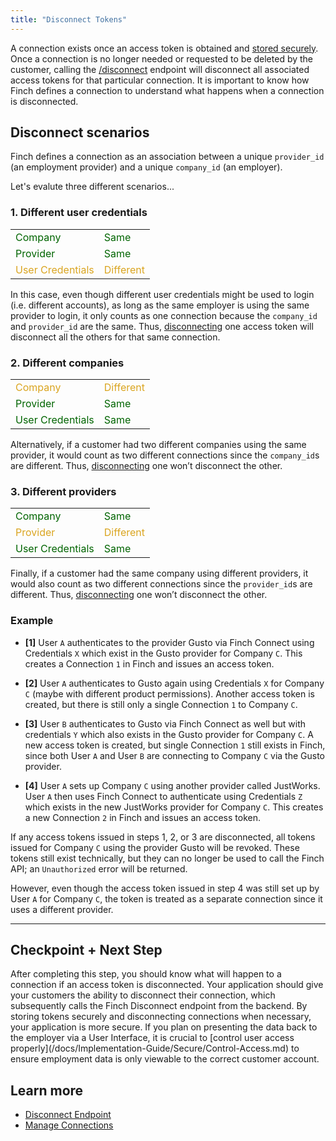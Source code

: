 ```yaml
---
title: "Disconnect Tokens"
---
```


A connection exists once an access token is obtained and [stored securely](/docs/Implementation-Guide/Secure/Store-Tokens.md). Once a connection is no longer needed or requested to be deleted by the customer, calling the [/disconnect](https://developer.tryfinch.com/docs/reference/c65ecbd512332-disconnect) endpoint will disconnect all associated access tokens for that particular connection. It is important to know how Finch defines a connection to understand what happens when a connection is disconnected. 

## Disconnect scenarios

Finch defines a connection as an association between a unique `provider_id` (an employment provider) and a unique `company_id` (an employer). 

Let's evalute three different scenarios...

### 1. Different user credentials

|                  |           |
|------------------|-----------|
| <span style="color:darkgreen">Company</span>          | <span style="color:darkgreen">Same</span>      |
| <span style="color:darkgreen">Provider</span>         | <span style="color:darkgreen">Same</span>      |
| <span style="color:goldenrod">User Credentials</span> | <span style="color:goldenrod">Different</span> |

In this case, even though different user credentials might be used to login (i.e. different accounts), as long as the same employer is using the same provider to login, it only counts as one connection because the `company_id` and `provider_id` are the same. Thus, [disconnecting](https://developer.tryfinch.com/docs/reference/c65ecbd512332-disconnect) one access token will disconnect all the others for that same connection.


### 2. Different companies

|                  |           |
|------------------|-----------|
| <span style="color:goldenrod">Company</span>          | <span style="color:goldenrod">Different</span> |
| <span style="color:darkgreen">Provider</span>         | <span style="color:darkgreen">Same</span>      |
| <span style="color:darkgreen">User Credentials</span> | <span style="color:darkgreen">Same</span>      |

Alternatively, if a customer had two different companies using the same provider, it would count as two different connections since the `company_id`s are different. Thus, [disconnecting](https://developer.tryfinch.com/docs/reference/c65ecbd512332-disconnect) one won’t disconnect the other.

### 3. Different providers 

|                  |               |
|------------------|---------------|
| <span style="color:darkgreen">Company</span>          | <span style="color:darkgreen">Same</span>      |
| <span style="color:goldenrod">Provider</span>         | <span style="color:goldenrod">Different</span> |
| <span style="color:darkgreen">User Credentials</span> | <span style="color:darkgreen">Same</span>      |

Finally, if a customer had the same company using different providers, it would also count as two different connections since the `provider_id`s are different. Thus, [disconnecting](https://developer.tryfinch.com/docs/reference/c65ecbd512332-disconnect) one won’t disconnect the other.

### Example

- **[1]** User `A` authenticates to the provider Gusto via Finch Connect using Credentials `X` which exist in the Gusto provider for Company `C`. This creates a Connection `1` in Finch and issues an access token.

- **[2]** User `A` authenticates to Gusto again using Credentials `X` for Company `C` (maybe with different product permissions). Another access token is created, but there is still only a single Connection `1` to Company `C`.

- **[3]** User `B` authenticates to Gusto via Finch Connect as well but with credentials `Y` which also exists in the Gusto provider for Company `C`. A new access token is created, but single Connection `1` still exists in Finch, since both User `A` and User `B` are connecting to Company `C` via the Gusto provider.

- **[4]** User `A` sets up Company `C` using another provider called JustWorks. User `A` then uses Finch Connect to authenticate using Credentials `Z` which exists in the new JustWorks provider for Company `C`.  This creates a new Connection `2` in Finch and issues an access token.

If any access tokens issued in steps 1, 2, or 3 are disconnected, all tokens issued for Company `C` using the provider Gusto will be revoked. These tokens still exist technically, but they can no longer be used to call the Finch API; an `Unauthorized` error will be returned. 

However, even though the access token issued in step 4 was still set up by User `A` for Company `C`, the token is treated as a separate connection since it uses a different provider.

---

## Checkpoint + Next Step
<Check>
 After completing this step, you should know what will happen to a connection if an access token is disconnected. Your application should give your customers the ability to disconnect their connection, which subsequently calls the Finch Disconnect endpoint from the backend. By storing tokens securely and disconnecting connections when necessary, your application is more secure. If you plan on presenting the data back to the employer via a User Interface, it is crucial to [control user access properly](/docs/Implementation-Guide/Secure/Control-Access.md) to ensure employment data is only viewable to the correct customer account. 
</Check>

## Learn more
- [Disconnect Endpoint](https://developer.tryfinch.com/docs/reference/c65ecbd512332-disconnect)
- [Manage Connections](docs/Implementation-Guide/Connect/Manage-Connections.md)

